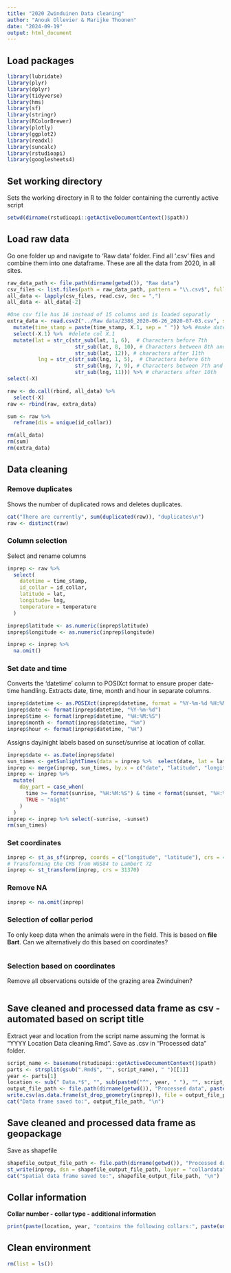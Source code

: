 ```yaml
---
title: "2020 Zwinduinen Data cleaning"
author: "Anouk Ollevier & Marijke Thoonen"
date: "2024-09-19"
output: html_document
---
```


## Load packages

```r
library(lubridate)
library(plyr)
library(dplyr)
library(tidyverse)
library(hms)
library(sf)
library(stringr)
library(RColorBrewer)
library(plotly)
library(ggplot2)
library(readxl)
library(suncalc)
library(rstudioapi)
library(googlesheets4)
```

## Set working directory

Sets the working directory in R to the folder containing the currently active script

```r
setwd(dirname(rstudioapi::getActiveDocumentContext()$path))
```

## Load raw data

Go one folder up and navigate to 'Raw data' folder. Find all '.csv' files and combine them into one dataframe. These are all the data from 2020, in all sites.

```r
raw_data_path <- file.path(dirname(getwd()), "Raw data")
csv_files <- list.files(path = raw_data_path, pattern = "\\.csv$", full.names = TRUE)
all_data <- lapply(csv_files, read.csv, dec = ",")
all_data <- all_data[-2]

#One csv file has 16 instead of 15 columns and is loaded separatly
extra_data <- read.csv2("../Raw data/2386_2020-06-26_2020-07-03.csv", sep = ",") %>% 
  mutate(time_stamp = paste(time_stamp, X.1, sep = " ")) %>% #make datetime col
  select(-X.1) %>%  #delete col X.1
  mutate(lat = str_c(str_sub(lat, 1, 6),  # Characters before 7th
                      str_sub(lat, 8, 10), # Characters between 8th and 10th
                      str_sub(lat, 12)), # characters after 11th
          lng = str_c(str_sub(lng, 1, 5),  # Characters before 6th
                      str_sub(lng, 7, 9), # Characters between 7th and 9th
                      str_sub(lng, 11))) %>% # characters after 10th
select(-X)

raw <- do.call(rbind, all_data) %>% 
  select(-X)
raw <- rbind(raw, extra_data)

sum <- raw %>%
  reframe(dis = unique(id_collar))
```

```r
rm(all_data)
rm(sum)
rm(extra_data)
```
## Data cleaning

### Remove duplicates

Shows the number of duplicated rows and deletes duplicates.

```r
cat("There are currently", sum(duplicated(raw)), "duplicates\n")
raw <- distinct(raw)
```

### Column selection

Select and rename columns

```r
inprep <- raw %>% 
  select(
    datetime = time_stamp,
    id_collar = id_collar,
    latitude = lat,
    longitude= lng,
    temperature = temperature
  )

inprep$latitude <- as.numeric(inprep$latitude)
inprep$longitude <- as.numeric(inprep$longitude)

inprep <- inprep %>% 
  na.omit()
```

### Set date and time

Converts the 'datetime' column to POSIXct format to ensure proper date-time handling. Extracts date, time, month and hour in separate columns.

```r
inprep$datetime <- as.POSIXct(inprep$datetime, format = "%Y-%m-%d %H:%M:%S")
inprep$date <- format(inprep$datetime, "%Y-%m-%d")
inprep$time <- format(inprep$datetime, "%H:%M:%S")
inprep$month <- format(inprep$datetime, "%m")
inprep$hour <- format(inprep$datetime, "%H")
```

Assigns day/night labels based on sunset/sunrise at location of collar.

```r
inprep$date <- as.Date(inprep$date)
sun_times <- getSunlightTimes(data = inprep %>%  select(date, lat = latitude, lon = longitude), keep = c("sunrise", "sunset"))
inprep <- merge(inprep, sun_times, by.x = c("date", "latitude", "longitude"), by.y = c("date", "lat", "lon"))
inprep <- inprep %>%
  mutate(
    day_part = case_when(
      time >= format(sunrise, "%H:%M:%S") & time < format(sunset, "%H:%M:%S") ~ "day",
      TRUE ~ "night"
    )
  )
inprep <- inprep %>% select(-sunrise, -sunset)
rm(sun_times)
```

### Set coordinates

```r
inprep <- st_as_sf(inprep, coords = c("longitude", "latitude"), crs = 4326)
# Transforming the CRS from WGS84 to Lambert 72
inprep <- st_transform(inprep, crs = 31370)
```

### Remove NA

```r
inprep <- na.omit(inprep)
```

### Selection of collar period

To only keep data when the animals were in the field. This is based on **file Bart**. Can we alternatively do this based on coordinates?

```r
```

### Selection based on coordinates

Remove all observations outside of the grazing area Zwinduinen?

```r

```

## Save cleaned and processed data frame as csv - automated based on script title

Extract year and location from the script name assuming the format is "YYYY Location Data cleaning.Rmd". Save as .csv in "Processed data" folder.

```r
script_name <- basename(rstudioapi::getActiveDocumentContext()$path)
parts <- strsplit(gsub(".Rmd$", "", script_name), " ")[[1]]
year <- parts[1]
location <- sub(" Data.*$", "", sub(paste0("^", year, " "), "", script_name))
output_file_path <- file.path(dirname(getwd()), "Processed data", paste0(year, "_", location, "_processed_data.csv"))
write.csv(as.data.frame(st_drop_geometry(inprep)), file = output_file_path, row.names = TRUE)
cat("Data frame saved to:", output_file_path, "\n")
```

## Save cleaned and processed data frame as geopackage

Save as shapefile

```r
shapefile_output_file_path <- file.path(dirname(getwd()), "Processed data", paste0(year, "_", location, "_processed_data.shp"))
st_write(inprep, dsn = shapefile_output_file_path, layer = "collardata", driver = "ESRI Shapefile", append = FALSE)
cat("Spatial data frame saved to:", shapefile_output_file_path, "\n")

```

## Collar information

**Collar number - collar type - additional information**

```r
print(paste(location, year, "contains the following collars:", paste(unique(inprep$id_collar), collapse = ", ")))
```

## Clean environment

```r
rm(list = ls())
```
